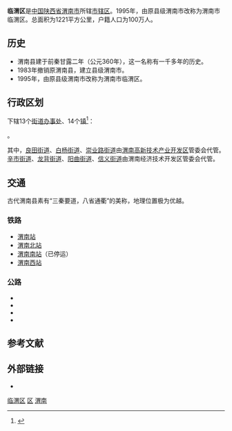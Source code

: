 {{Infobox China County
|county          = 临渭区
|Photo           = 
|imagesize       = 
|Photoname       = 
|nickname        =
|Othername       = 
|Oldname         = 渭南县、下邽
|nameorigin      = 
|map             = 
|mapsize         = 
|map_caption     = 
|mapofstate      = 
|state           = 
|customimage     = 
|Belong          = [[陕西省|陕西省]][[渭南市|渭南市]]
|Types           = [[市辖区|市辖区]]
|admincode       = 610502
|founded         = 1995年
|dissolved       = 
|neighbor        = 
|seat            = 东风大街83号
|officerTitle    = 区委书记
|officer         = 刘宝琳
|officerTitle2   = 区长
|officer2        = 李曙升
|division        = 20(不含高新区、经开区)
|town            = 14
|township        = 
|ethnic_township = 
|subdistrict     = 6
|sum             = 
|hall            = 
|spirit          = 
|dialect         = [[关中话|关中话]]
|nation          = 
|coordinate      = 
|area_total      = 1221
|area_urban      = 
|area_builtup    = 
|area land       = 
|area hilly      =  
|area flat       =     
|area water      = 
|area sea        = 
|area beach      = 
|area shallow    = 
|area deep       = 
|elevation       = 
|L river         = 
|L Lakes         = 
|Coastline       = 
|climate         = 
|temperature_mean= 
|Precipitation   = 
|Sunshine hrs    = 
|census yr       = 
|population_total= 100
|Housepop        = 
|Repop           = 
|TR              = 
|population_urban= 
|population_density= 
|density_urban   = 
|GDP             = 
|GDPPC           = 
|GDP as of       = 
|time_zone       = UTC+8（[[北京时间|北京时间]]）
|tree            = 
|flower          = 
|post code       = 714000
|phone code      = 913
|carlicense      = 陕E
|web             = www.linwei.gov.cn
|web_title       = 渭南-临渭
|footnotes       = 
}}

'''临渭区'''是[[中国|中国]][[陕西省|陕西省]][[渭南市|渭南市]]所辖[[市辖区|市辖区]]。1995年，由原县级渭南市改称为渭南市临渭区。总面积为1221平方公里，户籍人口为100万人。

==历史==
*渭南县建于前秦甘露二年（公元360年），这一名称有一千多年的历史。
*1983年撤销原渭南县，建立县级渭南市。
*1995年，由原县级渭南市改称为渭南市临渭区。

== 行政区划 ==
{{PAGENAMEBASE}}下辖13个[[街道办事处|街道办事处]]、14个[[行政建制镇|镇]]<ref>{{PRC admin/ref sgc|61/05/02}}</ref>：

{{PRC admin/children|61/05/02}}。

其中，[[良田街道|良田街道]]、[[白杨街道|白杨街道]]、[[崇业路街道|崇业路街道]]由[[渭南高新技术产业开发区|渭南高新技术产业开发区]]管委会代管。[[辛市街道|辛市街道]]、[[龙背街道|龙背街道]]、[[阳曲街道|阳曲街道]]、[[信义街道|信义街道]]由渭南经济技术开发区管委会代管。

==交通==
古代渭南县素有“三秦要道，八省通衢”的美称，地理位置极为优越。
===铁路===
*[[渭南站|渭南站]]
*[[渭南北站|渭南北站]]
*[[渭南南站|渭南南站]]（已停运）
*[[渭南西站|渭南西站]]

===公路===
*{{中国国道名|108}}
*{{中国国道名|310}}
*{{China Expwy Name|G30}}
*{{China Expwy Name|G6521}}

== 参考文献 ==
{{reflist}}

== 外部链接 ==
* {{Official website|http://www.linwei.gov.cn/|name=渭南市临渭区人民政府}}

{{临渭区行政区划}}
{{渭南市行政区划}}
{{陕西行政区划}}

[[Category:临渭区|]]
[[Category:渭南区县市|区]]
[[Category:陕西市辖区|渭南]]